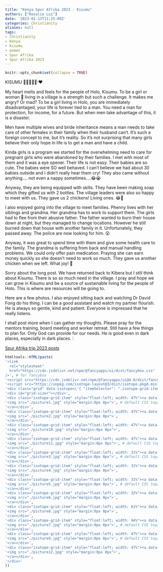```yaml
---
title: "Kenya Spur Afrika 2023 - Kisumu"
authors: ["Rosalie Lui"]
date: '2023-01-13T11:25:00Z'
categories: Christianity
aliases: null
tags:
- Christianity
- Kenya
- Kisumu
- women
- Spur Afrika
- Spur Afrika 2023
---
```


```r
knitr::opts_chunk$set(collapse = TRUE)
```

KISUMU 🐓😍🥰🧒🧒🕯❤️

My heart melts and feels for the people of Holo, Kisumu. To be a girl or woman 👩 living in a village is a strength but such a challenge. It makes me angry? Or mad? To be a girl living in Holo, you are immediately disadvantaged, your life is forever tied to a man. You need a man for protection, for income, for a future. But when men take advantage of this, it is a disaster. 

Men have multiple wives and bride inheritance means a man needs to take care of other females in their family when their husband can't. It's such a foreign concept to me, but it's reality. So it's not surprising that many girls believe their only hope in life is to get a man and have a child. 

Kinda girls is a program we started for the overwhelming need to care for pregnant girls who were abandoned by their families. I met with most of them and it was a eye opener. Their life is not easy. Their babies are so cute. The babies were SO well behaved. I can't believe we had about 30 babies outside and I didn't really hear them cry! They also came without anything.... not even a nappy sometimes....😂😭

Anyway, they are being equipped with skills. They have been making soap which they gifted us with 2 bottles. The village leaders were also so happy to meet with us. They gave us 2 chickens! Living ones. 😂🤣

I also enjoyed going into the village to meet families. Phenny lives with her siblings and grandma. Her grandma has to work to support them. The girls had to flee from their abusive father. The father wanted to burn their house down at night, but they managed to change locations. However he still burned down that house with another family in it. Unfortunately, they passed away. The police are now looking for him. 😲

Anyway, it was great to spend time with them and give some health care to the family. The grandma is suffering from back and manual handling problems. We could only offer pain medication. Praying she can earn money quickly so she doesn't need to work so much. They gave us another chicken when we left. What joy! 🐔

Sorry about the long post. We have returned back to Kibera but I still think about Kisumu. There is so so much need in the village. I pray and hope we can grow in Kisumu and be a source of sustainable living for the people of Holo. This is where are resources will be going to. 

Here are a few photos. I also enjoyed sitting back and watching Dr David Fong do his thing. I can be a good assistant and watch my partner flourish. He is always so gentle, kind and patient. Everyone is impressed that he really listens. 

I shall post more when I can gather my thoughts. Please pray for the mentors training, board meeting and worker retreat. Still have a few things to plan for. Only God can provide for our needs. He is good even in dark places, especially in dark places. 🕯

[Spur Afrika trip 2023 posts](/spurafrika2023/)

```r
htmltools::HTML(paste(
'<link
  rel="stylesheet"
  href="https://cdn.jsdelivr.net/npm/@fancyapps/ui/dist/fancybox.css"
/>', # for fancybox
'<script src="https://cdn.jsdelivr.net/npm/@fancyapps/ui@4.0/dist/fancybox.umd.js"></script>', # for fancybox
'<script src="https://unpkg.com/isotope-layout@3/dist/isotope.pkgd.min.js"></script>', # for isotope
'<div class="grid" data-isotope=\'{ "itemSelector": ".isotope-grid-item", "masonry": "{\"columnWidth\": \".grid-sizer\"}", "percentPosition": "true", "gutter": 0}\' >',
'<div id="grid-sizer"></div>',
'<div class="isotope-grid-item" style="float:left; width: 47%"><a data-fancybox="gallery" href="./picture1.jpg">',
'<img src="./picture1.jpg" style="margin:0px 0px">', # default CSS top/bottom margin is not zero
'</a></div>',
'<div class="isotope-grid-item" style="float:left; width: 47%"><a data-fancybox="gallery" href="./picture2.jpg">',
'<img src="./picture2.jpg" style="margin:0px 0px">',
'</a></div>',
'<div class="isotope-grid-item" style="float:left; width: 47%"><a data-fancybox="gallery" href="./picture10.jpg">',
'<img src="./picture10.jpg" style="margin:0px 0px">',
'</a></div>',
'<div class="isotope-grid-item" style="float:left; width: 47%"><a data-fancybox="gallery" href="./picture11.jpg">',
'<img src="./picture11.jpg" style="margin:0px 0px">', # default CSS top/bottom margin is not zero
'</a></div>',
'<div class="isotope-grid-item" style="float:left; width: 31%"><a data-fancybox="gallery" href="./picture3.jpg">',
'<img src="./picture3.jpg" style="margin:0px 0px">', # default CSS top/bottom margin is not zero
'</a></div>',
'<div class="isotope-grid-item" style="float:left; width: 31%"><a data-fancybox="gallery" href="./picture4.jpg">',
'<img src="./picture4.jpg" style="margin:0px 0px">',
'</a></div>',
'<div class="isotope-grid-item" style="float:left; width: 31%"><a data-fancybox="gallery" href="./picture5.jpg">',
'<img src="./picture5.jpg" style="margin:0px 0px">', # default CSS top/bottom margin is not zero
'</a></div>',
'<div class="isotope-grid-item" style="float:left; width: 32%"><a data-fancybox="gallery" href="./picture6.jpg">',
'<img src="./picture6.jpg" style="margin:0px 0px">',
'</a></div>',
'<div class="isotope-grid-item" style="float:left; width: 61%"><a data-fancybox="gallery" href="./picture8.jpg">',
'<img src="./picture8.jpg" style="margin:0px 0px">',
'</a></div>',
'<div class="isotope-grid-item" style="float:left; width: 94%"><a data-fancybox="gallery" href="./picture7.jpg">',
'<img src="./picture7.jpg" style="margin:0px 0px">', # default CSS top/bottom margin is not zero
'</a></div>',
'<div class="isotope-grid-item" style="float:left; width: 47%"><a data-fancybox="gallery" href="./picture9.jpg">',
'<img src="./picture9.jpg" style="margin:0px 0px">', # default CSS top/bottom margin is not zero
'</a></div>',
'<div class="isotope-grid-item" style="float:left; width: 47%"><a data-fancybox="gallery" href="./picture12.jpg">',
'<img src="./picture12.jpg" style="margin:0px 0px">',
'</a></div>',
'</div>'
))
```